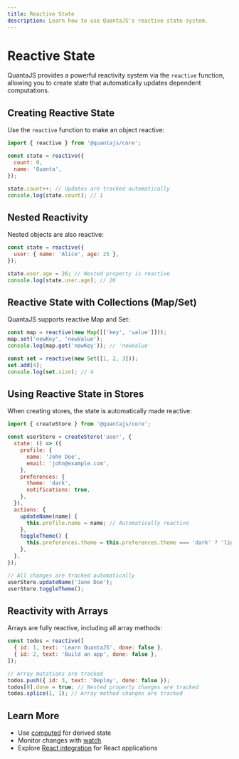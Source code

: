 ```yaml
---
title: Reactive State
description: Learn how to use QuantaJS's reactive state system.
---
```


# Reactive State

QuantaJS provides a powerful reactivity system via the `reactive` function, allowing you to create state that automatically updates dependent computations.

## Creating Reactive State

Use the `reactive` function to make an object reactive:

```javascript
import { reactive } from '@quantajs/core';

const state = reactive({
  count: 0,
  name: 'Quanta',
});

state.count++; // Updates are tracked automatically
console.log(state.count); // 1
```

## Nested Reactivity

Nested objects are also reactive:

```javascript
const state = reactive({
  user: { name: 'Alice', age: 25 },
});

state.user.age = 26; // Nested property is reactive
console.log(state.user.age); // 26
```

## Reactive State with Collections (Map/Set)

QuantaJS supports reactive Map and Set:

```javascript
const map = reactive(new Map([['key', 'value']]));
map.set('newKey', 'newValue');
console.log(map.get('newKey')); // 'newValue'

const set = reactive(new Set([1, 2, 3]));
set.add(4);
console.log(set.size); // 4
```

## Using Reactive State in Stores

When creating stores, the state is automatically made reactive:

```javascript
import { createStore } from '@quantajs/core';

const userStore = createStore('user', {
  state: () => ({
    profile: {
      name: 'John Doe',
      email: 'john@example.com',
    },
    preferences: {
      theme: 'dark',
      notifications: true,
    },
  }),
  actions: {
    updateName(name) {
      this.profile.name = name; // Automatically reactive
    },
    toggleTheme() {
      this.preferences.theme = this.preferences.theme === 'dark' ? 'light' : 'dark';
    },
  },
});

// All changes are tracked automatically
userStore.updateName('Jane Doe');
userStore.toggleTheme();
```

## Reactivity with Arrays

Arrays are fully reactive, including all array methods:

```javascript
const todos = reactive([
  { id: 1, text: 'Learn QuantaJS', done: false },
  { id: 2, text: 'Build an app', done: false },
]);

// Array mutations are tracked
todos.push({ id: 3, text: 'Deploy', done: false });
todos[0].done = true; // Nested property changes are tracked
todos.splice(1, 1); // Array method changes are tracked
```

## Learn More

- Use [computed](/docs/guides/computed-values) for derived state
- Monitor changes with [watch](/docs/guides/watching-state)
- Explore [React integration](/docs/integration/react-integration) for React applications